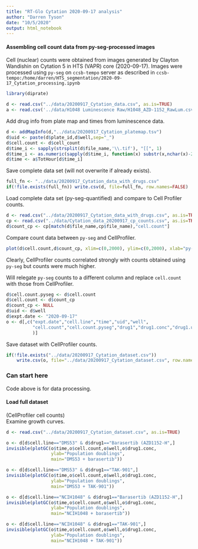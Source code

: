 ```yaml
---
title: "RT-Glo Cytation 2020-09-17 analysis"
author: "Darren Tyson"
date: "10/5/2020"
output: html_notebook
---
```

#### Assembling cell count data from py-seg-processed images
Cell (nuclear) counts were obtained from images generated by Clayton Wandishin on Cytation 5 in HTS (VAPR) core (2020-09-17). Images were processed using `py-seg` on `ccsb-tempo` server as described in `ccsb-tempo:/home/darren/HTS_segmentation/2020-09-17_Cytation_processing.ipynb`

```r
library(diprate)
```


```r
d <- read.csv("../data/20200917_Cytation_data.csv", as.is=TRUE)
a <- read.csv('../data/H1048 Luminescence Raw/H1048_AZD-1152_RawLum.csv', as.is=TRUE, row.names = 1)
```

Add drug info from plate map and times from luminescence data.
```r
d <- addMapInfo(d,"../data/20200917_Cytation_platemap.tsv")
d$uid <- paste(d$plate_id,d$well,sep="_")
d$cell.count <- d$cell_count
d$time_i <- sapply(strsplit(d$file_name,'\\.tif'), "[[", 1)
d$time_i <- as.numeric(sapply(d$time_i, function(x) substr(x,nchar(x)-2,nchar(x))))
d$time <- a$TotHour[d$time_i]
```

Save complete data set (will not overwrite if already exists).
```r
full_fn <- "../data/20200917_Cytation_data_with_drugs.csv"
if(!file.exists(full_fn)) write.csv(d, file=full_fn, row.names=FALSE)
```

Load complete data set (py-seg-quantified) and compare to Cell Profiler counts.
```r
d <- read.csv("../data/20200917_Cytation_data_with_drugs.csv", as.is=TRUE)
cp <- read.csv("../data/Cytation_data_20200917_cp_counts.csv", as.is=TRUE)
d$count_cp <- cp[match(d$file_name,cp$file_name),"cell.count"]
```

Compare count data between `py-seg` and CellProfiler.
```r
plot(d$cell.count,d$count_cp, xlim=c(0,2000), ylim=c(0,2000), xlab="py-seg", ylab="CellProfiler")
```

Clearly, CellProfiler counts correlated strongly with counts obtained using `py-seg` but counts were much higher.  

Will relegate `py-seg` counts to a different column and replace `cell.count` with those from CellProfiler.

```r
d$cell.count.pyseg <- d$cell.count
d$cell.count <- d$count_cp
d$count_cp <- NULL
d$uid <- d$well
d$expt.date <- "2020-09-17"
o <- d[,c("expt.date","cell.line","time","uid","well",
          "cell.count","cell.count.pyseg","drug1","drug1.conc","drug1.units"
          )]
```
Save dataset with CellProfiler counts.
```r
if(!file.exists("../data/20200917_Cytation_dataset.csv")) 
    write.csv(o, file="../data/20200917_Cytation_dataset.csv", row.names=FALSE)
```

### Can start here
Code above is for data processing.  

#### Load full dataset 
(CellProfiler cell counts)  
Examine growth curves. 
```r
d <- read.csv("../data/20200917_Cytation_dataset.csv", as.is=TRUE)
```


```r
o <- d[d$cell.line=="DMS53" & d$drug1=="Barasertib (AZD1152-H",]
invisible(plotGC(o$time,o$cell.count,o$well,o$drug1.conc, 
                 ylab="Population doublings",
                 main="DMS53 + barasertib"))
```

```r
o <- d[d$cell.line=="DMS53" & d$drug1=="TAK-901",]
invisible(plotGC(o$time,o$cell.count,o$well,o$drug1.conc, 
                 ylab="Population doublings",
                 main="DMS53 + TAK-901"))
```


```r
o <- d[d$cell.line=="NCIH1048" & d$drug1=="Barasertib (AZD1152-H",]
invisible(plotGC(o$time,o$cell.count,o$well,o$drug1.conc, 
                 ylab="Population doublings",
                 main="NCIH1048 + barasertib"))
```

```r
o <- d[d$cell.line=="NCIH1048" & d$drug1=="TAK-901",]
invisible(plotGC(o$time,o$cell.count,o$well,o$drug1.conc, 
                 ylab="Population doublings",
                 main="NCIH1048 + TAK-901"))
```

